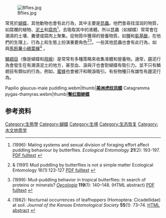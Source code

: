 {{NoteTA
|G1=Butterfly
}}
{{expand|time=2015-10-10T14:17:03+00:00}}
[[File:Bflies.jpg|thumb]]

常見於[[蝴蝶|蝴蝶]]，其他動物也會有此行為，其中主要是[[昆蟲|昆蟲]]。他們會尋找湿润的物質，如腐爛的植物、[[泥土|泥土]]和[[腐肉|腐肉]]<ref name="Sculley">{{aut|Sculley, C.E. & Boggs, C.L.}} (1996): Mating systems and sexual division of foraging effort affect puddling behaviour by butterflies. ''Ecological Entomology'' '''21'''(2): 193-197. [http://www.stanford.edu/group/CCB/Pubs/Boggs_pdfs/1996%20Sculley%20&%20Boggs%20puddling.pdf PDF fulltext] {{Wayback|url=http://www.stanford.edu/group/CCB/Pubs/Boggs_pdfs/1996%20Sculley%20%26%20Boggs%20puddling.pdf |date=20121018184543 }}</ref>，去吸取其中的液體。所以昆蟲（如蝴蝶）常常會在潮濕的土壤、糞便或腐肉上聚集。從物質中獲得的營養物質，如[[鹽|鹽]]和[[氨基酸|氨基酸]]，在他們的生理上、行為上和生態上扮演重要角色<ref>{{aut|Boggs, CL}} & {{aut|LA Jackson}} (1991) Mud puddling by butterflies is not a simple matter  Ecological Entomology 16(1):123-127 {{doi|10.1111/j.1365-2311.1991.tb00199.x}} [http://www.stanford.edu/group/CCB/Pubs/Boggs_pdfs/1991%20Boggs%20&%20Jackson%20puddling.pdf PDF fulltext] {{Wayback|url=http://www.stanford.edu/group/CCB/Pubs/Boggs_pdfs/1991%20Boggs%20%26%20Jackson%20puddling.pdf |date=20121021185431 }}</ref><ref name="Beck1999">{{aut|Beck, J.; Mühlenberg, E. & Fiedler, K.}} (1999): Mud-puddling behavior in tropical butterflies: In search of proteins or minerals? ''[[Oecologia|Oecologia]]'' '''119'''(1): 140–148. {{doi|10.1007/s004420050770}} (HTML abstract) [http://www.biogeography.unibas.ch/Mitarbeiter/Jan_Beck/JBeck_NLU/abstr_publ/Beck%20etal%20(1999)%20Mud-puddling%20Oecologia.pdf PDF fulltext] {{webarchive|url=https://web.archive.org/web/20110707004200/http://www.biogeography.unibas.ch/Mitarbeiter/Jan_Beck/JBeck_NLU/abstr_publ/Beck%20etal%20%281999%29%20Mud-puddling%20Oecologia.pdf |date=2011-07-07 }}</ref>。一些其他昆蟲也會有此行為，如{{le|葉蟬|Leafhopper}}與[[馬鈴薯小綠葉蟬|馬鈴薯小綠葉蟬]]<ref>{{aut|Adler, P.H.}} (1982): Nocturnal occurrences of leafhoppers (Homoptera: Cicadellidae) at soil. ''Journal of the Kansas Entomological Society'' '''55'''(1): 73–74. [http://md1.csa.com/partners/viewrecord.php?requester=gs&collection=ENV&recid=238722&q=&uid=791271398&setcookie=yes HTML abstract] {{webarchive|url=https://web.archive.org/web/20110520045033/http://md1.csa.com/partners/viewrecord.php?requester=gs&collection=ENV&recid=238722&q=&uid=791271398&setcookie=yes |date=2011-05-20 }}</ref>
。

[[鱗翅目|鱗翅目]]（像是蝴蝶和[[飛蛾|飛蛾]]）是常常有多種策略來收集液體和營養物。通常，趨泥行為會發生在有潮濕泥土的地方，甚至血、淚與汗也會對蝴蝶有吸引力。並不只有鱗翅目有類似的行為，例如，[[蜜蜂|蜜蜂]]也會被汗和眼淚吸引。有些物種只有雄性有趨泥行為。
<gallery mode=packed>
Papilio glaucus-male puddling.webm|thumb|'''[[美洲虎纹凤蝶|美洲虎纹凤蝶]]'''
Catagramma pygas-thamyras.webm|thumb|'''[[臀红图蛱蝶|臀红图蛱蝶]]'''
</gallery>

== 参考资料 ==
{{reflist}}

[[Category:生態學|Category:生態學]]
[[Category:蝴蝶|Category:蝴蝶]]
[[Category:生境|Category:生境]]
[[Category:生态恢复|Category:生态恢复]]
[[Category:水文地质学|Category:水文地质学]]